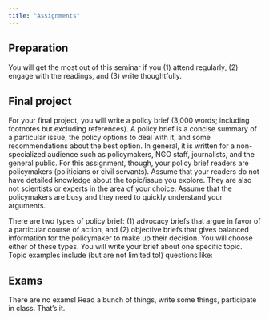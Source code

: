```yaml
---
title: "Assignments"
---
```


## Preparation

You will get the most out of this seminar if you (1) attend regularly, (2) engage with the readings, and (3) write thoughtfully.

## Final project

For your final project, you will write a policy brief (3,000 words; including footnotes but excluding references). A policy brief is a concise summary of a particular issue, the policy options to deal with it, and some recommendations about the best option. In general, it is written for a non-specialized audience such as policymakers, NGO staff, journalists, and the general public. For this assignment, though, your policy brief readers are policymakers (politicians or civil servants). Assume that your readers do not have detailed knowledge about the topic/issue you explore. They are also not scientists or experts in the area of your choice. Assume that the policymakers are busy and they need to quickly understand your arguments.

There are two types of policy brief: (1) advocacy briefs that argue in favor of a particular course of action, and (2) objective briefs that gives balanced information for the policymaker to make up their decision. You will choose either of these types.
You will write your brief about one specific topic. Topic examples include (but are not limited to!) questions like:

## Exams

There are no exams! Read a bunch of things, write some things, participate in class. That's it.
